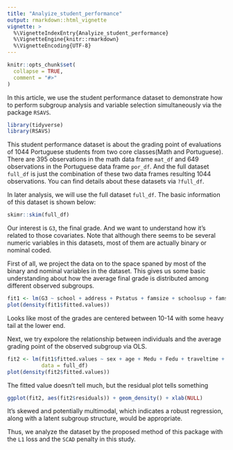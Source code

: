 ```yaml
---
title: "Analyize_student_performance"
output: rmarkdown::html_vignette
vignette: >
  %\VignetteIndexEntry{Analyize_student_performance}
  %\VignetteEngine{knitr::rmarkdown}
  %\VignetteEncoding{UTF-8}
---
```


```r
knitr::opts_chunk$set(
  collapse = TRUE,
  comment = "#>"
)
```

In this article, we use the student performance dataset to demonstrate how to perform subgroup analysis and variable selection simultaneously via the package `RSAVS`.

```r
library(tidyverse)
library(RSAVS)
```

This student performance dataset is about the grading point of evaluations of 1044 Portuguese students from two core classes(Math and Portuguese). There are 395 observations in the math data frame `mat_df` and 649 observations in the Portuguese data frame `por_df`. And the full dataset `full_df` is just the combination of these two data frames resulting 1044 observations. You can find details about these datasets via `?full_df`. 

In later analysis, we will use the full dataset `full_df`. The basic information of this dataset is shown below:

```r
skimr::skim(full_df)
```

Our interest is `G3`, the final grade. And we want to understand how it's related to those covariates. Note that although there seems to be several numeric variables in this datasets, most of them are actually binary or nominal coded. 

First of all, we project the data on to the space spaned by most of the binary and nominal variables in the dataset. This gives us some basic understanding about how the average final grade is distributed among different observed subgroups.

```r
fit1 <- lm(G3 ~ school + address + Pstatus + famsize + schoolsup + famsup + activities + paid + internet + nursery + higher + romantic + Mjob + Fjob + guardian + reason, data = full_df)
plot(density(fit1$fitted.values))
```

Looks like most of the grades are centered between 10-14 with some heavy tail at the lower end.

Next, we try expolore the relationship between individuals and the average grading point of the observed subgroup via OLS.

```r
fit2 <- lm(fit1$fitted.values ~ sex + age + Medu + Fedu + traveltime + studytime + failures  + famrel + freetime + goout + Dalc + Walc + health + absences, 
           data = full_df)
plot(density(fit2$fitted.values))
```

The fitted value doesn't tell much, but the residual plot tells something

```r
ggplot(fit2, aes(fit2$residuals)) + geom_density() + xlab(NULL)
```

It's skewed and potentially multimodal, which indicates a robust regression, along with a latent subgroup structure, would be appropriate.

Thus, we analyze the dataset by the proposed method of this package with the `L1` loss and the `SCAD` penalty in this study.